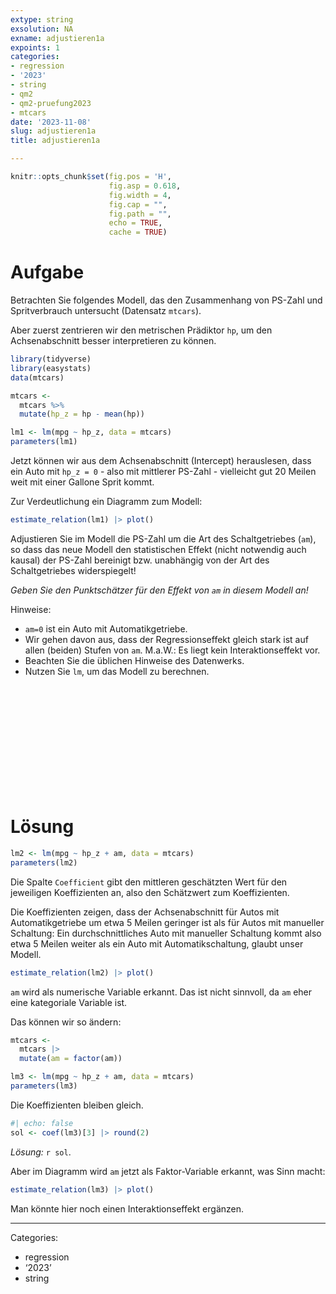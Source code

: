 ```yaml
---
extype: string
exsolution: NA
exname: adjustieren1a
expoints: 1
categories:
- regression
- '2023'
- string
- qm2
- qm2-pruefung2023
- mtcars
date: '2023-11-08'
slug: adjustieren1a
title: adjustieren1a

---
```






```r
knitr::opts_chunk$set(fig.pos = 'H',
                      fig.asp = 0.618,
                      fig.width = 4,
                      fig.cap = "", 
                      fig.path = "",
                      echo = TRUE,
                      cache = TRUE)
```





# Aufgabe



Betrachten Sie folgendes Modell, das den Zusammenhang von PS-Zahl und Spritverbrauch untersucht (Datensatz `mtcars`).


Aber zuerst zentrieren wir den metrischen Prädiktor `hp`, um den Achsenabschnitt besser interpretieren zu können. 

```r
library(tidyverse)
library(easystats)
data(mtcars)

mtcars <-
  mtcars %>% 
  mutate(hp_z = hp - mean(hp))
```


```r
lm1 <- lm(mpg ~ hp_z, data = mtcars)
parameters(lm1)
```


Jetzt können wir aus dem Achsenabschnitt (Intercept) herauslesen, dass ein Auto mit `hp_z = 0` - also mit mittlerer PS-Zahl - vielleicht gut 20 Meilen weit mit einer Gallone Sprit kommt.

Zur Verdeutlichung ein Diagramm zum Modell:

```r
estimate_relation(lm1) |> plot()
```




Adjustieren Sie im Modell die PS-Zahl um die Art des Schaltgetriebes (`am`), so dass das neue Modell den statistischen Effekt (nicht notwendig auch kausal) der PS-Zahl bereinigt bzw. unabhängig von der Art des Schaltgetriebes widerspiegelt!

*Geben Sie den Punktschätzer für den Effekt von `am` in diesem Modell an!*

Hinweise:

- `am=0` ist ein Auto mit Automatikgetriebe.
- Wir gehen davon aus, dass der Regressionseffekt gleich stark ist auf allen (beiden) Stufen von `am`. M.a.W.: Es liegt kein Interaktionseffekt vor.
- Beachten Sie die üblichen Hinweise des Datenwerks.
- Nutzen Sie `lm`, um das Modell zu berechnen.


</br>
</br>
</br>
</br>
</br>
</br>
</br>
</br>
</br>
</br>

# Lösung




```r
lm2 <- lm(mpg ~ hp_z + am, data = mtcars)
parameters(lm2)
```




Die Spalte `Coefficient` gibt den mittleren geschätzten Wert für den jeweiligen Koeffizienten an,
also den Schätzwert zum Koeffizienten.

Die Koeffizienten zeigen, dass der Achsenabschnitt für Autos mit Automatikgetriebe um etwa 5 Meilen geringer ist als für Autos mit manueller Schaltung: Ein durchschnittliches Auto mit manueller Schaltung kommt also etwa 5 Meilen weiter als ein Auto mit Automatikschaltung, glaubt unser Modell.


```r
estimate_relation(lm2) |> plot()
```


`am` wird als numerische Variable erkannt.
Das ist nicht sinnvoll, da `am` eher eine kategoriale Variable ist.

Das können wir so ändern:

```r
mtcars <- 
  mtcars |> 
  mutate(am = factor(am))
```



```r
lm3 <- lm(mpg ~ hp_z + am, data = mtcars)
parameters(lm3)
```


Die Koeffizienten bleiben gleich.


```r
#| echo: false
sol <- coef(lm3)[3] |> round(2)
```

*Lösung:* `r sol`.


Aber im Diagramm wird `am` jetzt als Faktor-Variable erkannt, was Sinn macht:


```r
estimate_relation(lm3) |> plot()
```

Man könnte hier noch einen Interaktionseffekt ergänzen.



---

Categories: 

- regression
- '2023'
- string

